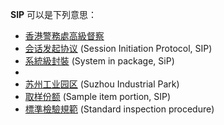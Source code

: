 '''SIP''' 可以是下列意思： 
* [[香港警務處|香港警務處]][[高級督察|高級督察]]
* [[会话发起协议|会话发起协议]] (Session Initiation Protocol, SIP)
* [[系統級封裝|系統級封裝]] (System in package, SiP)
* {{link-en|系統完整性保護|System Integrity Protection}}
* [[苏州工业园区|苏州工业园区]] (Suzhou Industrial Park)
* [[取样份额|取样份额]] (Sample item portion, SIP)
* [[標準檢驗規範|標準檢驗規範]] (Standard inspection procedure)


{{disambig|cat=三字拉丁字母縮寫消歧義}}